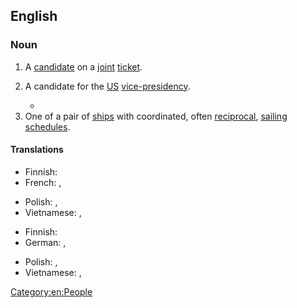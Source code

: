 ==English==
{{wikipedia}}

===Noun===
{{en-noun}}

# {{lb|en|politics}} A [[candidate]] on a [[joint]] [[ticket]].
# {{lb|en|politics}} A candidate for the [[US]] [[vice-presidency]].
#* {{quote-book
|en
|url=https://archive.org/details/isbn_9780312577193/
|year=2011
|last=Carter
|first=Jimmy
|authorlink=Jimmy Carter
|title=White House Diary
|ISBN=978-0-312-57719-3
|LCCN=2010015544
|OCLC=712116640
|page=5
|pageurl=https://archive.org/details/isbn_9780312577193/page/5/
|text=My first decision after being assured of victory was to choose my '''running mate'''. I decided that I needed to compensate for my lack of experience in Washington, and seriously considered Senators John Glenn, Frank Church, Scoop Jackson, Ed Muskie, and Walter Mondale.}}
# One of a pair of [[ship]]s with coordinated, often [[reciprocal]], [[sail]]ing [[schedule]]s.

====Translations====
{{trans-top|candidate on a joint ticket}}
* Finnish: {{t|fi|vaalikumppani}}
* French: {{t+|fr|colistier|m}}, {{t+|fr|colistière|f}}
{{trans-mid}}
* Polish: {{t+|pl|kandydat|m}}, {{t+|pl|kandydatka|f}}
* Vietnamese: {{t|vi|đồng ứng cử viên}}, {{t|vi|phó ứng cử viên}}
{{trans-bottom}}

{{trans-top|candidate for the US vice-presidency}}
* Finnish: {{t|fi|varapresidenttiehdokas}}
* German: {{t|de|Kandidat für die Vizepräsidentschaft|m}}, {{t|de|Kandidatin für die Vizepräsidentschaft|f}}
{{trans-mid}}
* Polish: {{t+|pl|[[kandydat]] [[na]] [[wiceprezydent]]a|m}}, {{t+|pl|[[kandydatka]] [[na]] [[wiceprezydent]]a|f}}
* Vietnamese: {{t|vi|ứng cử viên phó tổng thống}}, {{t|vi|phó ứng cử viên tổng thống}}
{{trans-bottom}}

{{trans-top|one of a pair of ships with coordinated, often reciprocal, sailing schedules}}
{{trans-mid}}
{{trans-bottom}}

[[Category:en:People]]